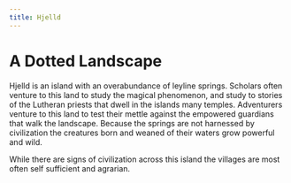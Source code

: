 ```yaml
---
title: Hjelld
---
```


# A Dotted Landscape

Hjelld is an island with an overabundance of leyline springs. Scholars often venture to this land to study the magical phenomenon, and study to stories of the Lutheran priests that dwell in the islands many temples. Adventurers venture to this land to test their mettle against the empowered guardians that walk the landscape. Because the springs are not harnessed by civilization the creatures born and weaned of their waters grow powerful and wild. 

While there are signs of civilization across this island the villages are most often self sufficient and agrarian.